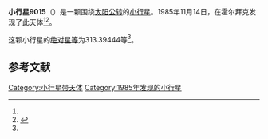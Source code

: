 {{Infobox planet
| bgcolour = #FFFFC0
| name = 9015
| symbol = 
| image = 
| caption = 
| discovery = yes
| discovery_ref = 
| discoverer = {{link-en|保罗·詹森|Poul Jensen (astronomer)}}
| discovery_site = [[霍尔拜克|霍尔拜克]] 
| discovered = 1985年11月14日
| designations = yes
| mp_name = 
| named_after = 
| alt_names = 1985 VK/ 1952 TD / 1996 BC18
| mp_category = [[主带小行星|主带小行星]]
| orbit_ref = <ref name="a">[http://ssd.jpl.nasa.gov/sbdb.cgi?sstr=9015 9015] {{Wayback|url=http://ssd.jpl.nasa.gov/sbdb.cgi?sstr=9015 |date=20170424085729 }}，小行星數據庫瀏覽器（JPL Small-Body Database Browser）－[[美国国家航空航天局|美国国家航空航天局]]喷气推进实验室</ref>
| epoch = 2456400.5 (2013年4月18日更新)
| aphelion = {{convert|3.1395562|AU|km|3|abbr=on|lk=out}}
| perihelion = {{convert|2.4535396|AU|km|3|abbr=on}}
| semimajor = {{convert|2.7965479|AU|km|3|abbr=on}}
| eccentricity = 0.1226542
| period = 1708.172896 [[日|日]]<br />4.68[[儒略年|儒略年]]
| avg_speed = 
| inclination = 7.12314
| asc_node = 89.08849
| mean_anomaly = 
| arg_peri = 313.39444
| satellites = 
| physical_characteristics = yes
| dimensions = 
| mass = 
| density = 
| surface_grav = 
| escape_velocity = 
| sidereal_day = 
| axial_tilt = 
| pole_ecliptic_lat = 
| pole_ecliptic_lon = 
| albedo = 
| temperatures= 
| temp_name1 = 
| mean_temp_1 = 
| max_temp_1 = 
| temp_name2 = 
| max_temp_2 = 
| spectral_type = 
| abs_magnitude = 313.39444
}}

'''小行星9015'''（{{lang-en|9015}}）是一颗围绕[[太阳|太阳]][[公转|公转]]的[[小行星|小行星]]。1985年11月14日，{{link-en|保罗·詹森|Poul Jensen (astronomer)}}在霍尔拜克发现了此天体<ref name="a" /><ref>{{cite news|title=小行星列表|url=http://cfa-www.harvard.edu/iau/lists/NumberedMPs.txt|accessdate=2013-07-08|newspaper=哈佛大学|archive-date=2008-05-17|archive-url=https://web.archive.org/web/20080517010638/http://cfa-www.harvard.edu/iau/lists/NumberedMPs.txt|dead-url=no}}</ref>。

这颗小行星的[[绝对星等|绝对星等]]为313.39444等<ref name="a" />。

==参考文献==
{{reflist}}
{{Minor Planet Number|[[小行星9014|小行星9014]]|[[小行星9016|小行星9016]]}}

{{小天体}}

[[Category:小行星带天体|Category:小行星带天体]]
[[Category:1985年发现的小行星|Category:1985年发现的小行星]]

{{asteroid-stub}}